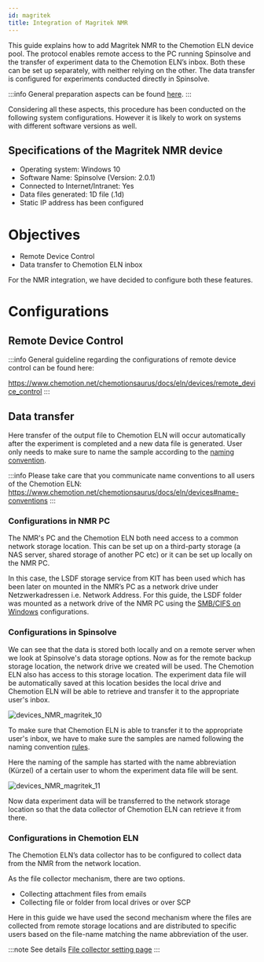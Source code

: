 ```yaml
---
id: magritek
title: Integration of Magritek NMR
---
```


This guide explains how to add Magritek NMR to the Chemotion ELN device pool. The protocol enables remote access to the
PC running Spinsolve and the transfer of experiment data to the Chemotion ELN’s inbox. Both these can be set up
separately, with neither relying on the other. The data transfer is configured for experiments conducted directly in
Spinsolve.

:::info
General preparation aspects can be found [here](../devices#general-preparation-aspects).
:::

Considering all these aspects, this procedure has been conducted on the following system configurations. However it is
likely to work on systems with different software versions as well.

## Specifications of the Magritek NMR device

- Operating system: Windows 10
- Software Name: Spinsolve (Version: 2.0.1)
- Connected to Internet/Intranet: Yes
- Data files generated: 1D file (.1d)
- Static IP address has been configured

# Objectives

- Remote Device Control
- Data transfer to Chemotion ELN inbox

For the NMR integration, we have decided to configure both these features.

# Configurations

## Remote Device Control

:::info
General guideline regarding the configurations of remote device control can be found
here:

https://www.chemotion.net/chemotionsaurus/docs/eln/devices/remote_device_control
:::

## Data transfer

Here transfer of the output file to Chemotion ELN will occur automatically after the experiment is completed and a new
data file is generated. User only needs to make sure to name the sample according to the
[naming convention](/docs/eln/devices#name-conventions).

:::info
Please take care that you communicate name conventions to all users of the Chemotion ELN:
https://www.chemotion.net/chemotionsaurus/docs/eln/devices#name-conventions
:::

### Configurations in NMR PC

The NMR's PC and the Chemotion ELN both need access to a common network storage location. This can be set up on a
third-party storage (a NAS server, shared storage of another PC etc) or it can be set up locally on the NMR PC.

In this case, the LSDF storage service from KIT has been used which has been later on mounted in the NMR’s PC as a
network drive under Netzwerkadressen i.e. Network Address. For this guide, the LSDF folder was mounted as a network
drive of the NMR PC using the [SMB/CIFS on Windows](https://wiki.scc.kit.edu/lsdf/index.php/LSDF_Online_Storage:_SMB_/_CIFS#Using_SMB.2FCIFS_on_Windows)
configurations.

### Configurations in Spinsolve

We can see that the data is stored both locally and on a remote server when we look at Spinsolve's data storage options.
Now as for the remote backup storage location, the network drive we created will be used. The Chemotion ELN also has
access to this storage location. The experiment data file will be automatically saved at this location besides the local
drive and Chemotion ELN will be able to retrieve and transfer it to the appropriate user's inbox.

![devices_NMR_magritek_10](/img/nmr_magritek/devices_nmr_magritek_10.png)

To make sure that Chemotion ELN is able to transfer it to the appropriate user's inbox, we have to make sure the samples
are named following the naming convention [rules](/docs/eln/devices#name-conventions).

Here the naming of the sample has started with the name abbreviation (Kürzel) of a certain user to whom the experiment
data file will be sent.

![devices_NMR_magritek_11](/img/nmr_magritek/devices_nmr_magritek_11.png)

Now data experiment data will be transferred to the network storage location so that the data collector of Chemotion
ELN can retrieve it from there.

### Configurations in Chemotion ELN

The Chemotion ELN’s data collector has to be configured to collect data from the NMR from the network location.

As the file collector mechanism, there are two options.

- Collecting attachment files from emails
- Collecting file or folder from local drives or over SCP

Here in this guide we have used the second mechanism where the files are collected from remote storage locations and are
distributed to specific users based on the file-name matching the name abbreviation of the user.

:::note See details
[File collector setting page](/docs/eln/settings#file-collection)
:::
